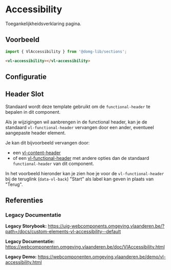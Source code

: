 
# Accessibility

Toegankelijkheidsverklaring pagina.

## Voorbeeld

```js
import { VlAccessibility } from '@domg-lib/sections';
```

```html
<vl-accessibility></vl-accessibility>
```

<DocsStory id="sections-accessibility--accessibility-default" />

## Configuratie

<ArgsTable story={PRIMARY_STORY} />

## Header Slot

Standaard wordt deze template gebruikt om de `functional-header` te bepalen in dit component.

<Source code={header} language="ts" dark={true} />

Als je wijzigingen wil aanbrengen in de functional header, kan je de standaard `vl-functional-header` vervangen door een ander, eventueel aangepaste header element.

Je kan dit bijvoorbeeld vervangen door:
- een [vl-content-header](/docs/components-content-header--content-header-default)
- of een [vl-functional-header](/docs/components-functional-header--functional-header-default) met andere opties dan de standaard `functional-header` van dit component.

In het voorbeeld hieronder kan je zien hoe je voor de `vl-functional-header` bij de teruglink (`data-vl-back`) "Start" als label kan geven in plaats van "Terug".

<DocsStory id="sections-accessibility--accessibility-header-slot" />

## Referenties

### Legacy Documentatie

**Legacy Storybook:** https://uig-webcomponents.omgeving.vlaanderen.be/?path=/docs/custom-elements-vl-accessibility--default

**Legacy Documentatie:** https://webcomponenten.omgeving.vlaanderen.be/doc/VlAccessibility.html

**Legacy Demo:** https://webcomponenten.omgeving.vlaanderen.be/demo/vl-accessibility.html
